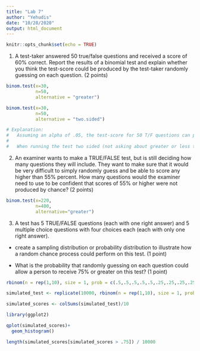 ```yaml
---
title: "Lab 7"
author: "Yehudis"
date: "10/28/2020"
output: html_document
---
```


```r
knitr::opts_chunk$set(echo = TRUE)
```

1. A test-taker answered 50 true/false questions and received a score of 60% correct. Report the results of a binomial test and explain whether you think the test-score could be produced by the test-taker randomly guessing on each question. (2 points)

```r
binom.test(x=30,
           n=50,
           alternative = "greater")

binom.test(x=30,
           n=50,
           alternative = "two.sided")

# Explanation:
#   Assuming an alpha of .05, the test-score for 50 T/F questions can plausibly be 60% when randomly guessing on all 50 questions, because the p-value of 60% or more correct of 50 fair binomial questions is .10 (10% chance), which means that we fail to reject the null hypothesis.
# 
#   When running the test two sided (not asking about greater or less than 60% success, the p-value is .20, which is also more than .05 and therefore) this result can occur by chance.
```

2. An examiner wants to make a TRUE/FALSE test, but is still deciding how many questions they will include. They want to make sure that it would be very difficult to simply randomly guess and be able to score any higher than 55% percent. How many questions would the examiner need to use to be confident that scores of 55% or higher were not produced by chance? (2 points)

```r
binom.test(x=220,
           n=400,
           alternative="greater")
```

3. A test has 5 TRUE/FALSE questions (each with one right answer) and 5 multiple choice questions with four choices each (each with only one right answer).

- create a sampling distribution or probability distribution to illustrate how a random chance process could perform on this test. (1 point)

- What is the probability that randomly guessing on each question could allow a person to receive 75% or greater on this test? (1 point)

```r
rbinom(n = rep(1,10), size = 1, prob = c(.5,.5,.5,.5,.5,.25,.25,.25,.25,.25))

simulated_test <- replicate(10000, rbinom(n = rep(1,10), size = 1, prob = c(.5,.5,.5,.5,.5,.25,.25,.25,.25,.25)))

simulated_scores <- colSums(simulated_test)/10

library(ggplot2)

qplot(simulated_scores)+
  geom_histogram()

length(simulated_scores[simulated_scores > .75]) / 10000
```


